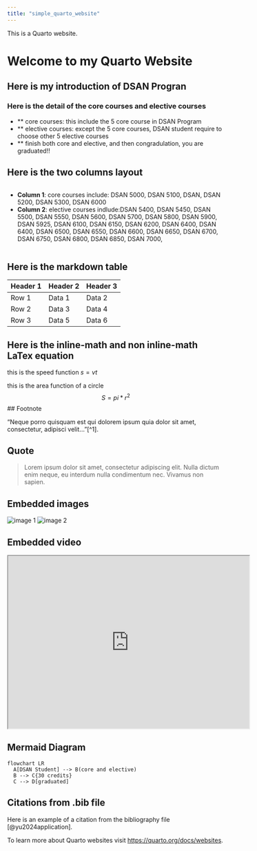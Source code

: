 ```yaml
---
title: "simple_quarto_website"
---
```


This is a Quarto website.

# Welcome to my Quarto Website


## Here is my introduction of DSAN Progran


### Here is the detail of the core courses and elective courses
- ** core courses: this include the 5 core course in DSAN Program
- ** elective courses: except the 5 core courses, DSAN student require to choose other 5 elective courses
- ** finish both core and elective, and then congradulation, you are graduated!!


## Here is the two columns layout
:::{.columns}
- **Column 1**: core courses include: DSAN 5000, DSAN 5100, DSAN, DSAN 5200, DSAN 5300, DSAN 6000
- **Column 2**: elective courses indlude:DSAN 5400, DSAN 5450, DSAN 5500, DSAN 5550, DSAN 5600, DSAN 5700, DSAN 5800, DSAN 5900, DSAN 5925, DSAN 6100, DSAN 6150, DSAN 6200, DSAN 6400, DSAN 6400, DSAN 6500, DSAN 6550, DSAN 6600, DSAN 6650, DSAN 6700, DSAN 6750, DSAN 6800, DSAN 6850, DSAN 7000,
:::

## Here is the markdown table
| Header 1 | Header 2 | Header 3 |
|----------|----------|----------|
| Row 1    | Data 1   | Data 2   |
| Row 2    | Data 3   | Data 4   |
| Row 3    | Data 5   | Data 6   |

## Here is the inline-math and non inline-math LaTex equation
this is the speed function
$s = vt$




this is the area function of a circle
$$
S = pi * r^2
$$
## Footnote

"Neque porro quisquam est qui dolorem ipsum quia dolor sit amet, consectetur, adipisci velit..."[^1].

## Quote
> Lorem ipsum dolor sit amet, consectetur adipiscing elit. Nulla dictum enim neque, eu interdum nulla condimentum nec. Vivamus non sapien.

## Embedded images
![image 1](images/Wuhan1.jpg)
![image 2](images/Wuhan2.jpg)

## Embedded video
<iframe width="560" height="400" src="https://www.youtube.com/embed/DeDCtt6xhDI"></iframe>

## Mermaid Diagram


```mermaid
flowchart LR
  A[DSAN Student] --> B(core and elective)
  B --> C{30 credits}
  C --> D[graduated]
```

## Citations from .bib file
Here is an example of a citation from the bibliography file [@yu2024application].





To learn more about Quarto websites visit <https://quarto.org/docs/websites>.
